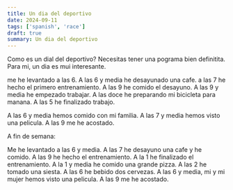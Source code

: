 ```yaml
---
title: Un dia del deportivo
date: 2024-09-11
tags: ['spanish', 'race']
draft: true
summary: Un dia del deportivo
---
```


Como es un dial del deportivo? Necesitas tener una pograma bien definitita.
Para mi, un dia es mui interesante.

me he levantado a las 6. A las 6 y media he desayunado una cafe. a las 7 he hecho el primero entrenamiento. A las 9 he comido el desayuno. A las 9 y media he empezado trabajar. A las doce he preparando mi bicicleta para manana. A las 5
he finalizado trabajo.

A las 6 y media hemos comido con mi familia. A las 7 y media hemos visto una pelicula. A las 9 me he acostado.

A fin de semana:

Me he levantado a las 6 y media. A las 7 he desayuno una cafe y he comido. A las 9 he hecho el entrenamiento.
A la 1 he finalizado el entrenamiento. A la 1 y media he comido una grande pizza. A las 2 he tomado una siesta. A las 6 he bebido dos cervezas. A las 6 y media, mi y mi mujer hemos visto una pelicula. A las 9 me he acostado.

